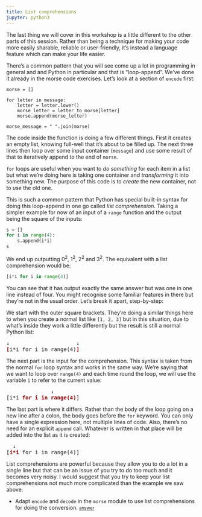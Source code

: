 ```yaml
---
title: List comprehensions
jupyter: python3
---
```



The last thing we will cover in this workshop is a little different to the other parts of this session. Rather than being a technique for making your code more easily sharable, reliable or user-friendly, it's instead a language feature which can make your life easier.

There's a common pattern that you will see come up a lot in programming in general and and Python in particular and that is "loop-append". We've done it already in the morse code exercises. Let's look at a section of `encode` first:

```.python
morse = []

for letter in message:
    letter = letter.lower()
    morse_letter = letter_to_morse[letter]
    morse.append(morse_letter)

morse_message = " ".join(morse)
```

The code inside the function is doing a few different things. First it creates an empty list, knowing full-well that it's about to be filled up. The next three lines then loop over some input container (`message`) and use some result of that to iteratively append to the end of `morse`.

`for` loops are useful when you want to *do something* for each item in a list but what we're doing here is taking one container and *transforming* it into something new. The purpose of this code is to *create* the new container, not to *use* the old one.


This is such a common pattern that Python has special built-in syntax for doing this loop-append in one go called *list comprehension*. Taking a simpler example for now of an input of a `range` function and the output being the square of the inputs:

```python
s = []
for i in range(4):
    s.append(i*i)
s
```

We end up outputting $0^2$, $1^2$, $2^2$ and $3^2$. The equivalent with a list comprehension would be:

```python
[i*i for i in range(4)]
```

You can see that it has output exactly the same answer but was one in one line instead of four. You might recognise some familiar features in there but they're not in the usual order. Let's break it apart, step-by-step:

We start with the outer square brackets. They're doing a similar things here to when you create a normal list like `[1, 2, 3]` but in this situation, due to what's inside they work a little differently but the result is still a normal Python list:

<pre>
↓                     ↓
<b style="color:darkred">[</b>i*i for i in range(4)<b style="color:darkred">]</b>
</pre>

The next part is the input for the comprehension. This syntax is taken from the normal `for` loop syntax and works in the same way. We're saying that we want to loop over `range(4)` and each time round the loop, we will use the variable `i` to refer to the current value:

<pre>
              ↓
[i*i <b style="color:darkred">for i in range(4)</b>]
</pre>

The last part is where it differs. Rather than the body of the loop going on a new line after a colon, the body goes before the `for` keyword. You can only have a single expression here, not multiple lines of code. Also, there's no need for an explicit `append` call. Whatever is written in that place will be added into the list as it is created:

<pre>
  ↓
[<b style="color:darkred">i*i</b> for i in range(4)]
</pre>

List comprehensions are powerful because they allow you to do a lot in a single line but that can be an issue of you try to do too much and it becomes very noisy. I would suggest that you try to keep your list comprehensions not much more complicated than the example we saw above.

::: {#exercise-1 .callout-tip title="Exercise 1" icon=false} 

- Adapt `encode` and `decode` in the `morse` module to use list comprehensions for doing the conversion. [<small>answer</small>](../answers/answer_morse_comprehension.qmd)

:::
